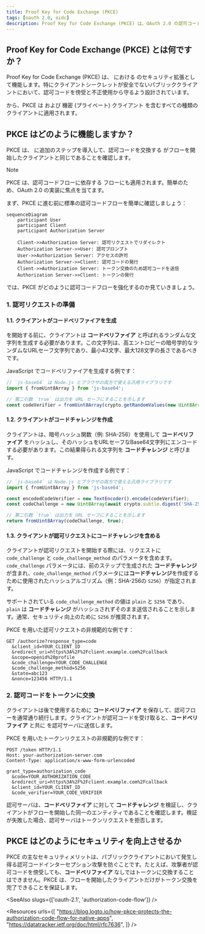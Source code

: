 ```yaml
---
title: Proof Key for Code Exchange (PKCE)
tags: [oauth 2.0, oidc]
description: Proof Key for Code Exchange (PKCE) は、OAuth 2.0 の認可コードを傍受と不正使用から保護するためのセキュリティ拡張です。OAuth 2.1 ではすべての種類のクライアントに適用されます。
---
```


## Proof Key for Code Exchange (PKCE) とは何ですか？

Proof Key for Code Exchange (PKCE) は、<Ref slug="oauth-2.0" /> における <Ref slug="authorization-code-flow" /> のセキュリティ拡張として機能します。特にクライアントシークレットが安全でないパブリッククライアントにおいて、認可コードを傍受と不正使用から守るよう設計されています。

<Ref slug="oauth-2.1" /> から、PKCE は <Ref slug="client" headingId="public-clients" /> および <Ref slug="client" headingId="confidential-clients">機密 (プライベート) クライアント</Ref> を含むすべての種類のクライアントに適用されます。

## PKCE はどのように機能しますか？

PKCE は、<Ref slug="authorization-code-flow" /> に追加のステップを導入して、認可コードを交換する <Ref slug="client" /> がフローを開始したクライアントと同じであることを確認します。

> [!Note]
> PKCE は、認可コードフローに依存する <Ref slug="openid-connect" /> フローにも適用されます。簡単のため、OAuth 2.0 の実装に焦点を当てます。

まず、PKCE に進む前に標準の認可コードフローを簡単に確認しましょう：

```mermaid
sequenceDiagram
    participant User
    participant Client
    participant Authorization Server

    Client->>Authorization Server: 認可リクエストでリダイレクト
    Authorization Server->>User: 認可プロンプト
    User->>Authorization Server: アクセスの許可
    Authorization Server->>Client: 認可コードの発行
    Client->>Authorization Server: トークン交換のため認可コードを送信
    Authorization Server->>Client: トークンの発行
```

では、PKCE がどのように認可コードフローを強化するのか見ていきましょう。

### 1. 認可リクエストの準備

#### 1.1. クライアントがコードベリファイアを生成

<Ref slug="authorization-request" /> を開始する前に、クライアントは **コードベリファイア** と呼ばれるランダムな文字列を生成する必要があります。この文字列は、高エントロピーの暗号学的なランダムなURLセーフ文字列であり、最小43文字、最大128文字の長さであるべきです。

JavaScript でコードベリファイアを生成する例です：

```javascript
// `js-base64` は Node.js とブラウザの両方で使える汎用ライブラリです
import { fromUint8Array } from 'js-base64';

// 第二引数 `true` は出力を URL セーフにすることを示します
const codeVerifier = fromUint8Array(crypto.getRandomValues(new Uint8Array(64)), true);
```

#### 1.2. クライアントがコードチャレンジを作成

クライアントは、暗号ハッシュ関数（例: SHA-256）を使用して **コードベリファイア** をハッシュし、そのハッシュをURLセーフなBase64文字列にエンコードする必要があります。この結果得られる文字列を **コードチャレンジ** と呼びます。

JavaScript でコードチャレンジを作成する例です：

```javascript
// `js-base64` は Node.js とブラウザの両方で使える汎用ライブラリです
import { fromUint8Array } from 'js-base64';

const encodedCodeVerifier = new TextEncoder().encode(codeVerifier);
const codeChallenge = new Uint8Array(await crypto.subtle.digest('SHA-256', encodedCodeVerifier));

// 第二引数 `true` は出力を URL セーフにすることを示します
return fromUint8Array(codeChallenge, true);
```

#### 1.3. クライアントが認可リクエストにコードチャレンジを含める

クライアントが認可リクエストを開始する際には、リクエストに `code_challenge` と `code_challenge_method` のパラメータを含めます。`code_challenge` パラメータには、前のステップで生成された **コードチャレンジ** が含まれ、`code_challenge_method` パラメータには**コードチャレンジ**を作成するために使用されたハッシュアルゴリズム（例：SHA-256の `S256`）が指定されます。

サポートされている `code_challenge_method` の値は `plain` と `S256` であり、`plain` は **コードチャレンジ** がハッシュされずそのまま送信されることを示します。通常、セキュリティ向上のために `S256` が推奨されます。

PKCE を用いた認可リクエストの非規範的な例です：

```http
GET /authorize?response_type=code
  &client_id=YOUR_CLIENT_ID
  &redirect_uri=https%3A%2F%2Fclient.example.com%2Fcallback
  &scope=openid%20profile
  &code_challenge=YOUR_CODE_CHALLENGE
  &code_challenge_method=S256
  &state=abc123
  &nonce=123456 HTTP/1.1
```

### 2. 認可コードをトークンに交換

クライアントは後で使用するために **コードベリファイア** を保存して、認可フローを通常通り続行します。クライアントが認可コードを受け取ると、**コードベリファイア** と共に <Ref slug="token-request" /> を認可サーバに送信します。

PKCE を用いたトークンリクエストの非規範的な例です：

```http
POST /token HTTP/1.1
Host: your-authorization-server.com
Content-Type: application/x-www-form-urlencoded

grant_type=authorization_code
  &code=YOUR_AUTHORIZATION_CODE
  &redirect_uri=https%3A%2F%2Fclient.example.com%2Fcallback
  &client_id=YOUR_CLIENT_ID
  &code_verifier=YOUR_CODE_VERIFIER
```

認可サーバは、**コードベリファイア** に対して **コードチャレンジ** を検証し、クライアントがフローを開始した同一のエンティティであることを確認します。検証が失敗した場合、認可サーバはトークンリクエストを拒否します。

## PKCE はどのようにセキュリティを向上させるか

PKCE の主なセキュリティメリットは、パブリッククライアントにおいて発生し得る認可コードインターセプション攻撃を防ぐことです。たとえば、攻撃者が認可コードを傍受しても、**コードベリファイア** なしではトークンに交換することはできません。PKCE は、フローを開始したクライアントだけがトークン交換を完了できることを保証します。

<SeeAlso slugs={['oauth-2.1', 'authorization-code-flow']} />

<Resources
  urls={[
    "https://blog.logto.io/how-pkce-protects-the-authorization-code-flow-for-native-apps",
    "https://datatracker.ietf.org/doc/html/rfc7636",
  ]}
/>
